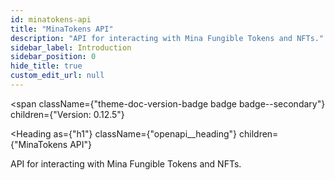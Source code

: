 ```yaml
---
id: minatokens-api
title: "MinaTokens API"
description: "API for interacting with Mina Fungible Tokens and NFTs."
sidebar_label: Introduction
sidebar_position: 0
hide_title: true
custom_edit_url: null
---
```



<span
  className={"theme-doc-version-badge badge badge--secondary"}
  children={"Version: 0.12.5"}
>
</span>

<Heading
  as={"h1"}
  className={"openapi__heading"}
  children={"MinaTokens API"}
>
</Heading>



API for interacting with Mina Fungible Tokens and NFTs.


      